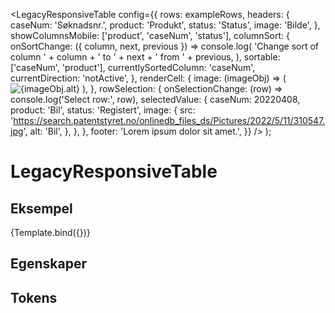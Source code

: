 



<Meta
  title='Avviklet/LegacyResponsiveTable'
  component={LegacyResponsiveTable}
/>

  <LegacyResponsiveTable
    config={{
      rows: exampleRows,
      headers: {
        caseNum: 'Søknadsnr.',
        product: 'Produkt',
        status: 'Status',
        image: 'Bilde',
      },
      showColumnsMobile: ['product', 'caseNum', 'status'],
      columnSort: {
        onSortChange: ({ column, next, previous }) =>
          console.log(
            'Change sort of column ' +
              column +
              ' to ' +
              next +
              ' from ' +
              previous,
          ),
        sortable: ['caseNum', 'product'],
        currentlySortedColumn: 'caseNum',
        currentDirection: 'notActive',
      },
      renderCell: {
        image: (imageObj) => (
          <img
            className={classes.img}
            src={imageObj.src}
            alt={imageObj.alt}
          />
        ),
      },
      rowSelection: {
        onSelectionChange: (row) => console.log('Select row:', row),
        selectedValue: {
          caseNum: 20220408,
          product: 'Bil',
          status: 'Registert',
          image: {
            src: 'https://search.patentstyret.no/onlinedb_files_ds/Pictures/2022/5/11/310547.jpg',
            alt: 'Bil',
          },
        },
      },
      footer: 'Lorem ipsum dolor sit amet.',
    }}
  />
);

# LegacyResponsiveTable

<Information
  text='deprecated'
  description='**Responsive table vil ikke bli erstattet av en ny komponent.**'
/>

## Eksempel

<Canvas>
  <Story name='Eksempel'>{Template.bind({})}</Story>
</Canvas>

## Egenskaper

<ArgTypes story='Eksempel' />

## Tokens

<TokensTable
  componentName='table'
  description
  jsonKey='component.table'
  showPreview={false}
/>
